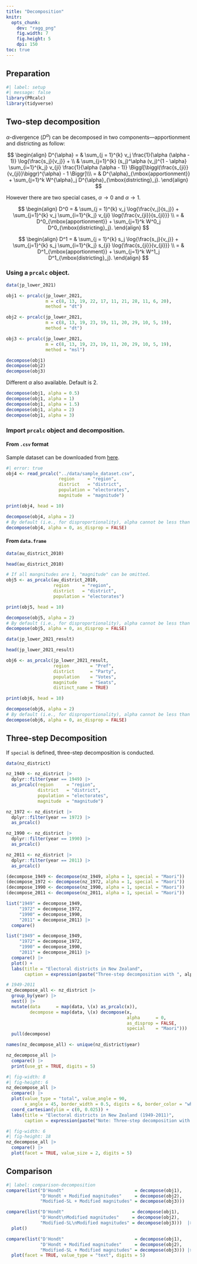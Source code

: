 ```yaml
---
title: "Decomposition"
knitr: 
  opts_chunk: 
    dev: "ragg_png"
    fig.width: 7
    fig.height: 5
    dpi: 150
toc: true
---
```


## Preparation

```r
#| label: setup
#| message: false
library(PRcalc)
library(tidyverse)
```

## Two-step decomposition

$\alpha$-divergence ($D^\alpha$) can be decomposed in two components---apportionment and districting as follow:

$$
\begin{align}
D^{\alpha} = & \sum_{j = 1}^{k} v_j \frac{1}{\alpha (\alpha - 1)} \log{\frac{s_j}{v_j}} + \\
& \sum_{j=1}^{k} (s_j)^\alpha (v_j)^{1 - \alpha} \sum_{i=1}^{k_j} v_{ji} \frac{1}{\alpha (\alpha - 1)} \Biggl[\biggl(\frac{s_{ji}}{v_{ji}}\biggr)^{\alpha} - 1 \Biggr]\\\
= & D^{\alpha}_{\mbox{apportionment}} + \sum_{j=1}^k W^{\alpha}_j D^{\alpha}_{\mbox{districting}_j}.
\end{align}
$$

However there are two special cases, $\alpha \rightarrow 0$ and $\alpha \rightarrow 1$.

$$
\begin{align}
D^0 = & \sum_{j = 1}^{k} v_j \log{\frac{v_j}{s_j}} + \sum_{j=1}^{k} v_j \sum_{i=1}^{k_j} v_{ji} \log{\frac{v_{ji}}{s_{ji}}} \\
= & D^0_{\mbox{apportionment}} + \sum_{j=1}^k W^0_j D^0_{\mbox{districting}_j}.
\end{align}
$$

$$
\begin{align}
D^1 = & \sum_{j = 1}^{k} s_j \log{\frac{s_j}{v_j}} + \sum_{j=1}^{k} s_j \sum_{i=1}^{k_j} s_{ji} \log{\frac{s_{ji}}{v_{ji}}} \\
= & D^1_{\mbox{apportionment}} + \sum_{j=1}^k W^1_j D^1_{\mbox{districting}_j}.
\end{align}
$$

### Using a `prcalc` object.

```r
data(jp_lower_2021)

obj1 <- prcalc(jp_lower_2021,
               m = c(8, 13, 19, 22, 17, 11, 21, 28, 11, 6, 20),
               method = "dt")

obj2 <- prcalc(jp_lower_2021,
               m = c(8, 13, 19, 23, 19, 11, 20, 29, 10, 5, 19),
               method = "dt")

obj3 <- prcalc(jp_lower_2021,
               m = c(8, 13, 19, 23, 19, 11, 20, 29, 10, 5, 19),
               method = "msl")

decompose(obj1)
decompose(obj2)
decompose(obj3)
```

Different $\alpha$ also available. Default is 2.

```r
decompose(obj1, alpha = 0.5)
decompose(obj1, alpha = 1)
decompose(obj1, alpha = 1.5)
decompose(obj1, alpha = 2)
decompose(obj1, alpha = 3)
```

### Import `prcalc` object and decomposition.

#### From `.csv` format

Sample dataset can be downloaded from [here](../data/sample_dataset.csv).

```r
#| error: true
obj4 <- read_prcalc("../data/sample_dataset.csv",
                    region     = "region",
                    district   = "district",
                    population = "electorates",
                    magnitude  = "magnitude")

print(obj4, head = 10)

decompose(obj4, alpha = 2)
# By default (i.e., for disproportionality), alpha cannot be less than 0. To use alpha less than 0, add as_disprop = FALSE.
decompose(obj4, alpha = 0, as_disprop = FALSE)
```


#### From `data.frame`

```r
data(au_district_2010)

head(au_district_2010)

# If all mangnitudes are 1, "magnitude" can be omitted.
obj5 <- as_prcalc(au_district_2010,
                  region     = "region",
                  district   = "district",
                  population = "electorates")

print(obj5, head = 10)

decompose(obj5, alpha = 2)
# By default (i.e., for disproportionality), alpha cannot be less than 0. To use alpha less than 0, add as_disprop = FALSE.
decompose(obj5, alpha = 0, as_disprop = FALSE)
```

```r
data(jp_lower_2021_result)

head(jp_lower_2021_result)

obj6 <- as_prcalc(jp_lower_2021_result,
                  region        = "Pref",
                  district      = "Party",
                  population    = "Votes",
                  magnitude     = "Seats",
                  distinct_name = TRUE)

print(obj6, head = 10)

decompose(obj6, alpha = 2)
# By default (i.e., for disproportionality), alpha cannot be less than 0. To use alpha less than 0, add as_disprop = FALSE.
decompose(obj6, alpha = 0, as_disprop = FALSE)
```

## Three-step Decomposition

If `special` is defined, three-step decomposition is conducted.

```r
data(nz_district)

nz_1949 <- nz_district |>
  dplyr::filter(year == 1949) |>
  as_prcalc(region     = "region",
            district   = "district",
            population = "electorates",
            magnitude  = "magnitude")

nz_1972 <- nz_district |>
  dplyr::filter(year == 1972) |>
  as_prcalc()

nz_1990 <- nz_district |>
  dplyr::filter(year == 1990) |>
  as_prcalc()

nz_2011 <- nz_district |>
  dplyr::filter(year == 2011) |>
  as_prcalc()

(decompose_1949 <- decompose(nz_1949, alpha = 1, special = "Maori"))
(decompose_1972 <- decompose(nz_1972, alpha = 1, special = "Maori"))
(decompose_1990 <- decompose(nz_1990, alpha = 1, special = "Maori"))
(decompose_2011 <- decompose(nz_2011, alpha = 1, special = "Maori"))

list("1949" = decompose_1949,
     "1972" = decompose_1972,
     "1990" = decompose_1990,
     "2011" = decompose_2011) |> 
  compare() 

list("1949" = decompose_1949,
     "1972" = decompose_1972,
     "1990" = decompose_1990,
     "2011" = decompose_2011) |> 
  compare() |> 
  plot() +
  labs(title = "Electoral districts in New Zealand",
       caption = expression(paste("Three-step decomposition with ", alpha, " = 1")))
```

```r
# 1949-2011
nz_decompose_all <- nz_district |> 
  group_by(year) |> 
  nest() |> 
  mutate(data      = map(data, \(x) as_prcalc(x)),
         decompose = map(data, \(x) decompose(x, 
                                              alpha      = 0,
                                              as_disprop = FALSE,
                                              special    = "Maori"))) |> 
  pull(decompose)

names(nz_decompose_all) <- unique(nz_district$year)

nz_decompose_all |> 
  compare() |> 
  print(use_gt = TRUE, digits = 5)
```

```r
#| fig-width: 8
#| fig-height: 6
nz_decompose_all |> 
  compare() |> 
  plot(value_type = "total", value_angle = 90, 
       x_angle = 45, border_width = 0.5, digits = 6, border_color = "white") +
  coord_cartesian(ylim = c(0, 0.025)) +
  labs(title = "Electoral districts in New Zealand (1949-2011)",
       caption = expression(paste("Note: Three-step decomposition with ", alpha, " = 2")))
```

```r
#| fig-width: 6
#| fig-height: 18
nz_decompose_all |> 
  compare() |> 
  plot(facet = TRUE, value_size = 2, digits = 5)
```

## Comparison

```r
#| label: comparison-decomposition
compare(list("D'Hondt"                           = decompose(obj1),
             "D'Hondt + Modified magnitudes"     = decompose(obj2),
             "Modified-SL + Modified magnitudes" = decompose(obj3))) 

compare(list("D'Hondt"                          = decompose(obj1),
             "D'Hondt\nModified magnitudes"     = decompose(obj2),
             "Modified-SL\nModified magnitudes" = decompose(obj3)))  |> 
  plot()

compare(list("D'Hondt"                           = decompose(obj1),
             "D'Hondt + Modified magnitudes"     = decompose(obj2),
             "Modified-SL + Modified magnitudes" = decompose(obj3))) |>
  plot(facet = TRUE, value_type = "text", digits = 5)
```
